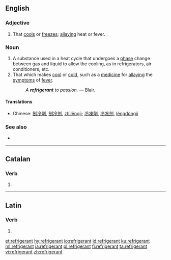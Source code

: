{{also|réfrigérant}}
==English==

===Adjective===
{{en-adj}}

# That [[cool]]s or [[freeze]]s; [[allay]]ing heat or fever.
#: {{rfquotek|Francis Bacon}}

===Noun===
{{en-noun}}
{{wikipedia}}

# A substance used in a heat cycle that undergoes a [[phase]] change between gas and liquid to allow the cooling, as in refrigerators, air conditioners, etc.
# That which makes [[cool]] or [[cold]], such as a [[medicine]] for [[allay]]ing the [[symptom]]s of [[fever]].
#: ''A '''refrigerant''' to passion.'' &mdash; Blair.

====Translations====
{{trans-top|substance undergoing phase change}}
* Chinese: [[制冷劑]], [[制冷剂]], [[zhìlěngjì]]; [[冷凍劑]], [[冷冻剂]], [[lěngdòngjì]]
{{trans-mid}}
{{trans-bottom}}

===See also===
* {{l|en|coolant}}

----

==Catalan==

===Verb===
{{head|ca|verb form}}

# {{ca-verb form of|t=pres|m=ptc|refrigerar}}

----

==Latin==

===Verb===
{{la-verb-form|rēfrīgerant}}

# {{inflection of|rēfrīgerō||3|p|pres|actv|indc|lang=la}}

[[et:refrigerant]]
[[hy:refrigerant]]
[[io:refrigerant]]
[[id:refrigerant]]
[[ku:refrigerant]]
[[ml:refrigerant]]
[[ja:refrigerant]]
[[pl:refrigerant]]
[[fi:refrigerant]]
[[ta:refrigerant]]
[[vi:refrigerant]]
[[zh:refrigerant]]